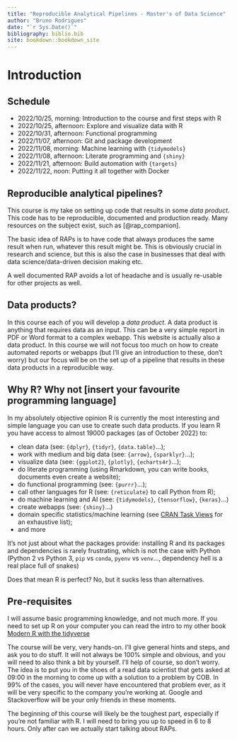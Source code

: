 ```yaml
--- 
title: "Reproducible Analytical Pipelines - Master's of Data Science"
author: "Bruno Rodrigues"
date: "`r Sys.Date()`"
bibliography: biblio.bib
site: bookdown::bookdown_site
---
```


# Introduction

## Schedule

- 2022/10/25, morning: Introduction to the course and first steps with R
- 2022/10/25, afternoon: Explore and visualize data with R
- 2022/10/31, afternoon: Functional programming
- 2022/11/07, afternoon: Git and package development
- 2022/11/08, morning: Machine learning with `{tidymodels}`
- 2022/11/08, afternoon: Literate programming and `{shiny}`
- 2022/11/21, afternoon: Build automation with `{targets}`
- 2022/11/22, noon: Putting it all together with Docker

## Reproducible analytical pipelines?

This course is my take on setting up code that results in some *data product*.
This code has to be reproducible, documented and production ready. 
Many resources on the subject exist, such as [@rap_companion].

The basic idea of RAPs is to have code that always produces the same result
when run, whatever this result might be. This is obviously crucial in 
research and science, but this is also the case in businesses that deal 
with data science/data-driven decision making etc.

A well documented RAP avoids a lot of headache and is usually re-usable for other
projects as well.

## Data products?

In this course each of you will develop a *data product*. A data product is anything
that requires data as an input. This can be a very simple report in PDF or Word format
to a complex webapp. This website is actually also a data product. In this course
we will not focus too much on how to create automated reports or webapps (but I'll give
an introduction to these, don't worry) but our focus will be on the set up of a pipeline
that results in these data products in a reproducible way.

## Why R? Why not [insert your favourite programming language]

In my absolutely objective opinion R is currently the most interesting and simple language
you can use to create such data products. If you learn R you have access to almost 19000
packages (as of October 2022) to:

- clean data (see: `{dplyr}`, `{tidyr}`, `{data.table}`...);
- work with medium and big data (see: `{arrow}`, `{sparklyr}`...);
- visualize data (see: `{ggplot2}`, `{plotly}`, `{echarts4r}`...);
- do literate programming (using Rmarkdown, you can write books, documents even create a website);
- do functional programming (see: `{purrr}`...);
- call other languages for R (see: `{reticulate}` to call Python from R);
- do machine learning and AI (see: `{tidymodels}`, `{tensorflow}`, `{keras}`...)
- create webapps (see: `{shiny}`...)
- domain specific statistics/machine learning (see [CRAN Task Views](https://cran.r-project.org/web/views/) for an exhaustive list);
- and more

It's not just about what the packages provide: installing R and its packages and dependencies is rarely
frustrating, which is not the case with Python 
(Python 2 vs Python 3, `pip` vs `conda`, `pyenv` vs `venv`..., dependency hell is a real place full of snakes)

Does that mean R is perfect? No, but it sucks less than alternatives. 

## Pre-requisites

I will assume basic programming knowledge, and not much more. If you need to set up R on your computer
you can read the intro to my other book [Modern R with the tidyverse](https://b-rodrigues.github.io/modern_R/index.html#prerequisites)

The course will be very, very hands-on. I'll give general hints and steps, and ask you to do stuff.
It will not always be 100% simple and obvious, and you will need to also think a bit by yourself.
I'll help of course, so don't worry. The idea is to put you in the shoes of a read data scientist
that gets asked at 09:00 in the morning to come up with a solution to a problem by COB. In 99% of the cases,
you will never have encountered that problem ever, as it will be very specific to the company you're working at.
Google and Stackoverflow will be your only friends in these moments.

The beginning of this course will likely be the toughest part, especially if you're not familiar with R.
I will need to bring you up to speed in 6 to 8 hours. Only after can we actually start talking about 
RAPs.
